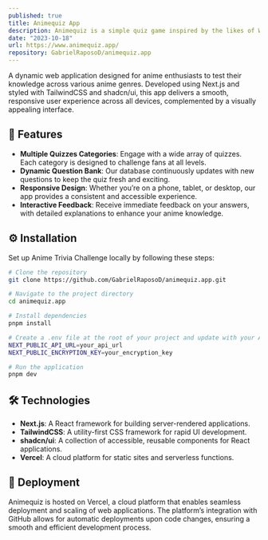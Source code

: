 ```yaml
---
published: true
title: Animequiz App
description: Animequiz is a simple quiz game inspired by the likes of Wordle.
date: "2023-10-18"
url: https://www.animequiz.app/
repository: GabrielRaposoD/animequiz.app
---
```


A dynamic web application designed for anime enthusiasts to test their knowledge across various anime genres. Developed using  Next.js and styled with TailwindCSS and shadcn/ui, this app delivers a smooth, responsive user experience across all devices, complemented by a visually appealing interface.

## 🌟 Features

- **Multiple Quizzes Categories**: Engage with a wide array of quizzes. Each category is designed to challenge fans at all levels.
- **Dynamic Question Bank**: Our database continuously updates with new questions to keep the quiz fresh and exciting.
- **Responsive Design**: Whether you’re on a phone, tablet, or desktop, our app provides a consistent and accessible experience.
- **Interactive Feedback**: Receive immediate feedback on your answers, with detailed explanations to enhance your anime knowledge.

## ⚙️ Installation

Set up Anime Trivia Challenge locally by following these steps:

```bash
# Clone the repository
git clone https://github.com/GabrielRaposoD/animequiz.app.git

# Navigate to the project directory
cd animequiz.app

# Install dependencies
pnpm install

# Create a .env file at the root of your project and update with your API URL and encryption key:
NEXT_PUBLIC_API_URL=your_api_url
NEXT_PUBLIC_ENCRYPTION_KEY=your_encryption_key

# Run the application
pnpm dev
```

## 🛠️ Technologies

- **Next.js**: A React framework for building server-rendered applications.
- **TailwindCSS**: A utility-first CSS framework for rapid UI development.
- **shadcn/ui**: A collection of accessible, reusable components for React applications.
- **Vercel**: A cloud platform for static sites and serverless functions.

## 🚀 Deployment

Animequiz is hosted on Vercel, a cloud platform that enables seamless deployment and scaling of web applications. The platform’s integration with GitHub allows for automatic deployments upon code changes, ensuring a smooth and efficient development process.



